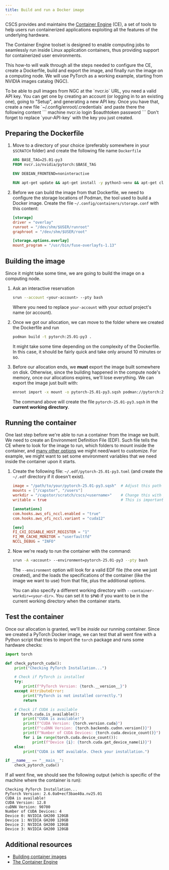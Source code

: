 ```yaml
---
title: Build and run a Docker image
---
```



CSCS provides and maintains the [Container Engine](https://confluence.cscs.ch/spaces/KB/pages/776306695/Container+Engine) (CE), a set of tools to help users run containerized applications exploiting all the features of the underlying hardware.

<Aside type="note">
The Container Engine toolset is designed to enable computing jobs to seamlessly run inside Linux application containers, thus providing support for containerized user environments.
</Aside>

This how-to will walk through all the steps needed to configure the CE, create a Dockerfile, build and export the image, and finally run the image on a computing node. We will use PyTorch as a working example, starting from NVIDIA images catalog (NGC).

<Aside type="caution">
To be able to pull images from NGC at the `nvcr.io` URL, you need a valid API key. You can get one by creating an account (or logging in to an existing one), going to "Setup", and generating a new API key.
Once you have that, create a new file `~/.config/enroot/.credentials` and paste there the following content
```
machine nvcr.io login $oauthtoken password <your-API-key>
```
Don't forget to replace `your-API-key` with the key you just created.
</Aside>

## Preparing the Dockerfile

<Steps>

1. Move to a directory of your choice (preferably somewhere in your `$SCRATCH` folder) and create the following file name `Dockerfile`

    ```dockerfile
    ARG BASE_TAG=25.01-py3
    FROM nvcr.io/nvidia/pytorch:$BASE_TAG

    ENV DEBIAN_FRONTEND=noninteractive

    RUN apt-get update && apt-get install -y python3-venv && apt-get clean && rm -rf /var/lib/apt/lists/*
    ```

2. Before we can build the image from that Dockerfile, we need to configure the storage locations of Podman, the tool used to build a Docker image. Create the file `~/.config/containers/storage.conf` with this content:

    ```toml
    [storage]
    driver = "overlay"
    runroot = "/dev/shm/$USER/runroot"
    graphroot = "/dev/shm/$USER/root"

    [storage.options.overlay]
    mount_program = "/usr/bin/fuse-overlayfs-1.13"
    ```

</Steps>

## Building the image
Since it might take some time, we are going to build the image on a computing node.

<Steps>

1. Ask an interactive reservation

    ```bash
    srun --account <your-account> --pty bash
    ```

    Where you need to replace `your-account` with your *actual* project's name (or account).

2. Once we got our allocation, we can move to the folder where we created the Dockerfile and run

    ```bash
    podman build -t pytorch:25.01-py3 .
    ```

    It might take some time depending on the complexity of the Dockerfile. In this case, it should be fairly quick and take only around 10 minutes or so.


3. Before our allocation ends, we **must** export the image built somewhere on disk. Otherwise, since the building happened in the compute node's memory, once our allocations expires, we'll lose everything. We can export the image just built with:

    ```bash
    enroot import -x mount -o pytorch-25.01-py3.sqsh podman://pytorch:25.01-py3-venv
    ```

    The command above will create the file `pytorch-25.01-py3.sqsh` in the **current working directory**.

</Steps>

## Running the container
One last step before we're able to run a container from the image we built. We need to create an Environment Definition File (EDF).
Such file tells the CE where to look for the image to run, which folders to mount inside the container, and [many other options](https://confluence.cscs.ch/spaces/KB/pages/776306695/Container+Engine#ContainerEngine-FullEDFreference) we might need/want to customize.
For example, we might want to set some environment variables that we need inside the container upon it starts.

<Steps>

1. Create the following file: `~/.edf/pytorch-25.01-py3.toml` (and create the `~/.edf` directory if it doesn't exist).

    ```toml
    image = "/path/to/your/pytorch-25.01-py3.sqsh"  # Adjust this path
    mounts = ["/capstor", "/users"]
    workdir = "/capstor/scratch/cscs/<username>"    # Change this with your username
    writable = true                                 # This is important if we want to be able to modify the container while running it

    [annotations]
    com.hooks.aws_ofi_nccl.enabled = "true"
    com.hooks.aws_ofi_nccl.variant = "cuda12"

    [env]
    FI_CXI_DISABLE_HOST_REGISTER = "1"
    FI_MR_CACHE_MONITOR = "userfaultfd"
    NCCL_DEBUG = "INFO"
    ```

2. Now we're ready to run the container with the command:

    ```bash
    srun -A <account> --environment=pytorch-25.01-py3 --pty bash
    ```

    The `--environment` option will look for a valid EDF file (the one we just created), and the loads the specifications of the container (like the image we want to use) from that file, plus the additional options.

    You can also specify a different working directory with `--container-workdir=<your-dir>`. You can set it to `$PWD` if you want to be in the current working directory when the container starts.

</Steps>

## Test the container
Once our allocation is granted, we'll be *inside* our running container.
Since we created a PyTorch Docker image, we can test that all went fine with a Python script that tries to import the `torch` package and runs some hardware checks:

```python
import torch

def check_pytorch_cuda():
    print("Checking PyTorch Installation...")

    # Check if PyTorch is installed
    try:
        print(f"PyTorch Version: {torch.__version__}")
    except AttributeError:
        print("PyTorch is not installed correctly.")
        return

    # Check if CUDA is available
    if torch.cuda.is_available():
        print("CUDA is available!")
        print(f"CUDA Version: {torch.version.cuda}")
        print(f"cuDNN Version: {torch.backends.cudnn.version()}")
        print(f"Number of CUDA Devices: {torch.cuda.device_count()}")
        for i in range(torch.cuda.device_count()):
            print(f"Device {i}: {torch.cuda.get_device_name(i)}")
    else:
        print("CUDA is NOT available. Check your installation.")

if __name__ == "__main__":
    check_pytorch_cuda()
```

If all went fine, we should see the following output (which is specific of the machine where the container is run):
```
Checking PyTorch Installation...
PyTorch Version: 2.6.0a0+ecf3bae40a.nv25.01
CUDA is available!
CUDA Version: 12.8
cuDNN Version: 90700
Number of CUDA Devices: 4
Device 0: NVIDIA GH200 120GB
Device 1: NVIDIA GH200 120GB
Device 2: NVIDIA GH200 120GB
Device 3: NVIDIA GH200 120GB
```

## Additional resources
- [Building container images](https://confluence.cscs.ch/spaces/KB/pages/868834153/Building+container+images+on+Alps)
- [The Container Engine](https://confluence.cscs.ch/spaces/KB/pages/776306695/Container+Engine)
